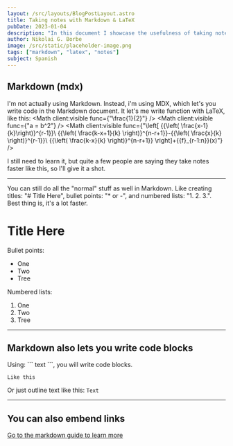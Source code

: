 ```yaml
---
layout: /src/layouts/BlogPostLayout.astro
title: Taking notes with Markdown & LaTeX
pubDate: 2023-01-04
description: "In this document I showcase the usefulness of taking notes in Markdown and Latex."
author: Nikolai G. Borbe
image: /src/static/placeholder-image.png
tags: ["markdown", "latex", "notes"]
subject: Spanish
---
```


## Markdown (mdx)
I'm not actually using Markdown. Instead, i'm using MDX, which let's you write code in the Markdown document.
It let's me write function with LaTeX, like this:
<Math client:visible func={"\\frac{1}{2}"} />
<Math client:visible func={"a = b^2"} />
<Math client:visible func={"\\left[ {{\\left( \\frac{x-1}{k}\\right)}^{r-1}}\\ {{\\left( \\frac{k-x+1}{k} \\right)}^{n-r+1}}-{{\\left( \\frac{x}{k} \\right)}^{r-1}}\\ {{\\left( \\frac{k-x}{k} \\right)}^{n-r+1}} \\right]+{{f}_{r-1:n}}(x)"} />

I still need to learn it, but quite a few people are saying they take notes faster like this, so I'll give it a shot.

--- 

You can still do all the "normal" stuff as well in Markdown. Like creating titles: "# Title Here", bullet points: "* or -", and numbered lists: "1. 2. 3.".
Best thing is, it's a lot faster. 

# Title Here

Bullet points:
* One
* Two
* Tree

Numbered lists: 
1. One
2. Two
3. Tree

---

## Markdown also lets you write code blocks

Using: \``` text ```, you will write code blocks.
```
Like this 
```

Or just outline text like this: `Text`

---

## You can also embend links

[Go to the markdown guide to learn more](https://www.markdownguide.org/)
